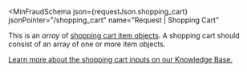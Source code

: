 
<MinFraudSchema
  json={requestJson.shopping_cart}
  jsonPointer="/shopping_cart"
  name="Request | Shopping Cart"
>
  This is an _array_ of [shopping cart item objects](#schema--request--shopping-cart--item).
  A shopping cart should consist of an array of one or more item objects.

  [Learn more about the shopping cart inputs on our Knowledge
  Base.](https://support.maxmind.com/hc/en-us/articles/5452293435675-Order-and-Shopping-Cart-Inputs#h_01G0Z51P845R5DG7TCRNSKAD44)
</MinFraudSchema>
